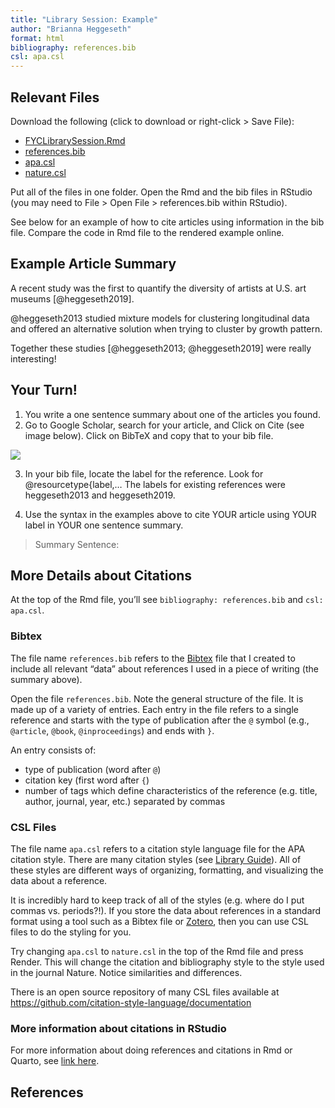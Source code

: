 ```yaml
---
title: "Library Session: Example"
author: "Brianna Heggeseth"
format: html
bibliography: references.bib
csl: apa.csl
---
```


## Relevant Files

Download the following (click to download or right-click > Save File):

- [FYCLibrarySession.Rmd](FYCLibrarySession.Rmd)
- [references.bib](references.bib)
- [apa.csl](apa.csl)
- [nature.csl](nature.csl)

Put all of the files in one folder. Open the Rmd and the bib files in RStudio (you may need to File > Open File > references.bib within RStudio). 

See below for an example of how to cite articles using information in the bib file. Compare the code in Rmd file to the rendered example online.

## Example Article Summary


A recent study was the first to quantify the diversity of artists at U.S. art museums [@heggeseth2019]. 

@heggeseth2013 studied mixture models for clustering longitudinal data and offered an alternative solution when trying to cluster by growth pattern.

Together these studies [@heggeseth2013; @heggeseth2019] were really interesting!

## Your Turn!

1. You write a one sentence summary about one of the articles you found.
2. Go to Google Scholar, search for your article, and Click on Cite (see image below). Click on BibTeX and copy that to your bib file. 

![](images/googlescholar.png) 

3. In your bib file, locate the label for the reference. Look for \@resourcetype{label,...  The labels for existing references were heggeseth2013 and heggeseth2019.

4. Use the syntax in the examples above to cite YOUR article using YOUR label in YOUR one sentence summary. 

> Summary Sentence: 

## More Details about Citations

At the top of the Rmd file, you'll see `bibliography: references.bib` and `csl: apa.csl`. 

### Bibtex

The file name `references.bib` refers to the [Bibtex](http://www.bibtex.org/) file that I created to include all relevant "data" about references I used in a piece of writing (the summary above).

Open the file `references.bib`. Note the general structure of the file. It is made up of a variety of entries. Each entry in the file refers to a single reference and starts with the type of publication after the `@` symbol (e.g., `@article`, `@book`, `@inproceedings`) and ends with `}`.

An entry consists of: 

- type of publication (word after `@`)
- citation key (first word after `{`)
- number of tags which define characteristics of the reference (e.g. title, author, journal, year, etc.) separated by commas


### CSL Files

The file name `apa.csl` refers to a citation style language file for the APA citation style. There are many citation styles (see [Library Guide](https://libguides.macalester.edu/citation)). All of these styles are different ways of organizing, formatting, and visualizing the data about a reference. 

It is incredibly hard to keep track of all of the styles (e.g. where do I put commas vs. periods?!). If you store the data about references in a standard format using a tool such as a Bibtex file or [Zotero](https://libguides.macalester.edu/c.php?g=525380&p=6908726), then you can use CSL files to do the styling for you.

Try changing `apa.csl` to `nature.csl` in the top of the Rmd file and press Render. This will change the citation and bibliography style to the style used in the journal Nature. Notice similarities and differences.

There is an open source repository of many CSL files available at [https://github.com/citation-style-language/documentation](https://github.com/citation-style-language/documentation)

### More information about citations in RStudio

For more information about doing references and citations in Rmd or Quarto, see [link here](https://quarto.org/docs/authoring/footnotes-and-citations.html).

## References


